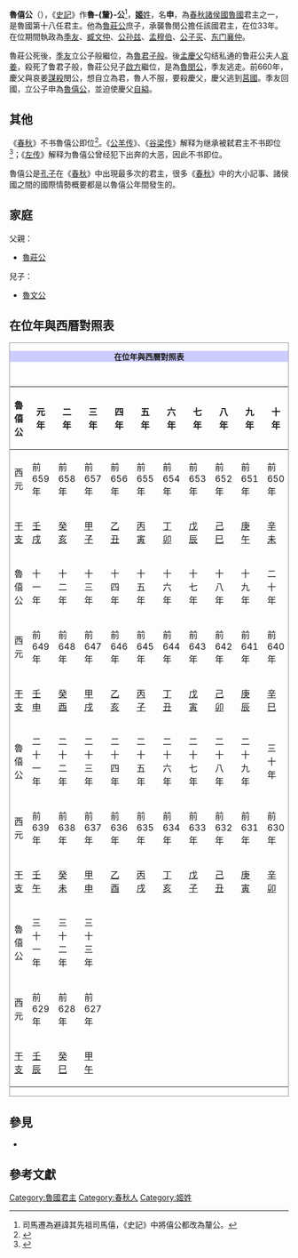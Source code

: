{{Eranamebox|年号= 鲁僖公
|起讫时间= 前659年—前627年
|政权= [[鲁国|鲁国]]
|帝王= '''鲁僖公'''
|历时= 33年
|timeline= <timeline>
ImageSize  = width:200 height:50
PlotArea   = width:180 height:30 left:10 bottom:20
TimeAxis   = orientation:horizontal
DateFormat = yyyy
Period     = from:-722 till:-481
AlignBars  = early
ScaleMajor = increment:241 start:-722
Colors =
  id:canvas value:rgb(1,1,0.85)
BackgroundColors = canvas:canvas
PlotData =
  width:15 color:black
  bar:era from:start till:end
  bar:era from:-659 till:-627 color:red
</timeline>
|说明= 魯僖公在位年在《春秋》经时代的位置
}}

'''魯僖公'''（{{bd|？||前627年||catIdx=J姬}}），《[[史記|史記]]》作'''魯-{釐}-公'''<ref>司馬遷為避諱其先祖司馬僖，《史記》中將僖公都改為釐公。</ref>，[[姬姓|'''姬'''姓]]，名'''申'''，為[[春秋時期|春秋]][[諸侯國|諸侯國]][[魯國|魯國]]君主之一，是魯國第十八任君主。他為[[魯莊公|魯莊公]]庶子，承襲魯閔公擔任該國君主，在位33年。在位期間執政為[[季友|季友]]、[[臧文仲|臧文仲]]、[[公孙兹|公孙兹]]、[[孟穆伯|孟穆伯]]、[[公子买|公子买]]、[[东门襄仲|东门襄仲]]。

魯莊公死後，[[季友|季友]]立公子般繼位，為[[子般|魯君子般]]。後[[孟慶父|孟慶父]]勾结私通的鲁莊公夫人[[哀姜|哀姜]]，殺死了鲁君子般，魯莊公兒子[[魯閔公|啟方]]繼位，是為[[魯閔公|魯閔公]]，季友逃走。前660年，慶父與哀姜[[謀殺|謀殺]]閔公，想自立為君，魯人不服，要殺慶父，慶父逃到[[莒國|莒國]]。季友回國，立公子申為[[魯僖公|魯僖公]]，並迫使慶父[[自縊|自縊]]。

==其他==
《[[春秋_(书)|春秋]]》不书魯僖公即位<ref>{{cite web|title=鲁僖公姬申：厚黑学中的佼佼者|url=https://www.360kuai.com/pc/9fbd35edea048ab5c?cota=3&kuai_so=1&sign=360_7bc3b157|website=快資訊}}</ref>。《[[公羊传|公羊传]]》、《[[谷梁传|谷梁传]]》解释为继承被弑君主不书即位<ref>{{cite wikisource|title=春秋三傳讞 (四庫全書本)/春秋左傳讞卷03|author=|date=|year=|plaintitle=春秋三傳讞，卷03|wslanguage=zh|wslink=|chapter=|edition=|publisher=|editor-last=|editor-first=}}</ref>；《[[左传|左传]]》解释为魯僖公曾经犯下出奔的大恶，因此不书即位。

魯僖公是[[孔子|孔子]]在《[[春秋_(书)|春秋]]》中出現最多次的君主，很多《[[春秋_(书)|春秋]]》中的大小記事、諸侯國之間的國際情勢概要都是以魯僖公年間發生的。

==家庭==
父親：
*[[魯莊公|魯莊公]]

兒子：
*[[魯文公|魯文公]]

== 在位年與西曆對照表 ==
<div class="NavFrame" style="clear: both; border: 1px solid #999; margin: 0.5em auto;">
<div class="NavHead" style="background-color: #CCCCFF; font-size: 100%; border-left: 3em soli; text-align: center; font-weight: bold;">在位年與西曆對照表
</div>
<div class="NavContent" style="padding: 1em 0 0 0; font-size: 100%; text-align: center;">
{| class="wikitable" style="text-align:center;"
|-
!魯僖公||元年||二年||三年||四年||五年||六年||七年||八年||九年||十年
|-
!西元
|前659年||前658年||前657年||前656年||前655年||前654年||前653年||前652年||前651年||前650年
|-
![[干支|干支]]
|[[壬戌|壬戌]]||[[癸亥|癸亥]]||[[甲子|甲子]]||[[乙丑|乙丑]]||[[丙寅|丙寅]]||[[丁卯|丁卯]]||[[戊辰|戊辰]]||[[己巳|己巳]]||[[庚午|庚午]]||[[辛未|辛未]]
|-
!魯僖公||十一年||十二年||十三年||十四年||十五年||十六年||十七年||十八年||十九年||二十年
|-
!西元
|前649年||前648年||前647年||前646年||前645年||前644年||前643年||前642年||前641年||前640年
|-
![[干支|干支]]
|[[壬申|壬申]]||[[癸酉|癸酉]]||[[甲戌|甲戌]]||[[乙亥|乙亥]]||[[丙子|丙子]]||[[丁丑|丁丑]]||[[戊寅|戊寅]]||[[己卯|己卯]]||[[庚辰|庚辰]]||[[辛巳|辛巳]]
|-
!魯僖公||二十一年||二十二年||二十三年||二十四年||二十五年||二十六年||二十七年||二十八年||二十九年||三十年
|-
!西元
|前639年||前638年||前637年||前636年||前635年||前634年||前633年||前632年||前631年||前630年
|-
![[干支|干支]]
|[[壬午|壬午]]||[[癸未|癸未]]||[[甲申|甲申]]||[[乙酉|乙酉]]||[[丙戌|丙戌]]||[[丁亥|丁亥]]||[[戊子|戊子]]||[[己丑|己丑]]||[[庚寅|庚寅]]||[[辛卯|辛卯]]
|-
!魯僖公||三十一年||三十二年||三十三年
|colspan="7" rowspan="3"|
|-
!西元
|前629年||前628年||前627年
|-
![[干支|干支]]
|[[壬辰|壬辰]]||[[癸巳|癸巳]]||[[甲午|甲午]]
|}

</div></div>

==參見==
*{{wikisource history link|史記|033|魯釐公}}

==參考文獻==

{{start box}}
{{s-before|[[魯閔公|魯閔公]]}}
{{s-title|[[春秋时期|春秋]][[魯國|魯國]]君主|前659年－前627年}}
{{s-after|[[魯文公|魯文公]]}}
{{end box}}

{{魯國君主}}

[[Category:魯國君主|Category:魯國君主]]
[[Category:春秋人|Category:春秋人]]
[[Category:姬姓|Category:姬姓]]